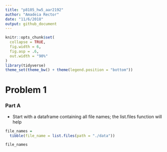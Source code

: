 ```yaml
---
title: "p8105_hw5_aar2192"
author: "Amadeia Rector"
date: "11/6/2018"
output: github_document
---
```


```r
knitr::opts_chunk$set(
  collapse = TRUE,
  fig.width = 6,
  fig.asp = .6,
  out.width = "90%"
)
library(tidyverse)
theme_set(theme_bw() + theme(legend.position = "bottom"))
```

# Problem 1

### Part A

- Start with a dataframe containing all file names; the list.files function will help

```r
file_names =
  tibble(file_name = list.files(path = "./data")) 

file_names
```

